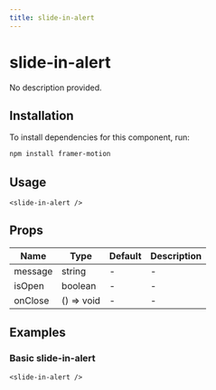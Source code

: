 ```yaml
---
title: slide-in-alert
---
```


# slide-in-alert

No description provided.

## Installation
To install dependencies for this component, run:
```bash
npm install framer-motion
```

## Usage
```tsx
<slide-in-alert />
```

## Props
| Name      | Type     | Default | Description                 |
|-----------|----------|---------|-----------------------------|
| message | string | - | - |
| isOpen | boolean | - | - |
| onClose | () => void | - | - |

## Examples

### Basic slide-in-alert
```tsx
<slide-in-alert />
```

